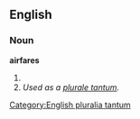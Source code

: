 ==English==

===Noun===
'''airfares'''

# {{plural of|[[airfare]]}}
# ''Used as a [[Appendix:Glossary#plurale tantum|plurale tantum]].''

[[Category:English pluralia tantum]]